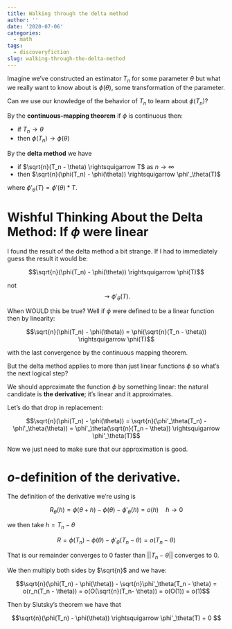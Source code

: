 ```yaml
---
title: Walking through the delta method
author: ''
date: '2020-07-06'
categories:
  - math
tags:
  - discoveryfiction
slug: walking-through-the-delta-method
---
```


Imagine we've constructed an estimator $T_n$ for some parameter $\theta$ but what we really want to know about is $\phi(\theta)$, some transformation of the parameter.

Can we use our knowledge of the behavior of $T_n$ to learn about $\phi(T_n)$?

By the **continuous-mapping theorem** if $\phi$ is continuous then:
  
  * if $T_n \to \theta$
  * then $\phi(T_n) \to \phi(\theta)$
  
By the **delta method** we have

* if $\sqrt{n}(T_n - \theta) \rightsquigarrow T$ as $n \to \infty$
* then $\sqrt{n}(\phi(T_n) - \phi(\theta)) \rightsquigarrow \phi'_\theta(T)$

where $\phi'_\theta(T) = \phi'(\theta)*T$.

# Wishful Thinking About the Delta Method: If $\phi$ were linear

I found the result of the delta method a bit strange. If I had to immediately guess the result it would be:

$$\sqrt{n}(\phi(T_n) - \phi(\theta)) \rightsquigarrow \phi(T)$$

not $$\rightsquigarrow \phi'_\theta(T).$$

When WOULD this be true? Well if $\phi$ were defined to be a linear function then by linearity:

$$\sqrt{n}(\phi(T_n) - \phi(\theta)) = \phi(\sqrt{n}(T_n - \theta)) \rightsquigarrow \phi(T)$$

with the last convergence by the continuous mapping theorem.

But the delta method applies to more than just linear functions $\phi$ so what's the next logical step?

We should approximate the function $\phi$ by something linear: the natural candidate is **the derivative**; it's linear and it approximates.

Let's do that drop in replacement:

$$\sqrt{n}(\phi(T_n) - \phi(\theta)) = \sqrt{n}(\phi'_\theta(T_n) - \phi'_\theta(\theta)) = \phi'_\theta(\sqrt{n}(T_n - \theta)) \rightsquigarrow \phi'_\theta(T)$$

Now we just need to make sure that our approximation is good.

# $o$-definition of the derivative.

The definition of the derivative we're using is

$$R_\theta(h) = \phi(\theta + h) - \phi(\theta)- \phi'_\theta(h) = o(h) \quad h \to 0  $$

we then take $h = T_n - \theta$

$$R = \phi(T_n) - \phi(\theta) - \phi'_\theta(T_n - \theta) = o(T_n - \theta
)$$

That is our remainder converges to $0$ faster than $||T_n - \theta||$ converges to $0$.

We then multiply both sides by $\sqrt{n}$ and we have:

$$\sqrt{n}(\phi(T_n) - \phi(\theta)) - \sqrt{n}\phi'_\theta(T_n - \theta) = o(r_n(T_n - \theta)) = o(O(\sqrt{n}(T_n- \theta)) = o(O(1)) = o(1)$$

Then by Slutsky's theorem we have that 

$$\sqrt{n}(\phi(T_n) - \phi(\theta)) \rightsquigarrow \phi'_\theta(T) + 0 $$